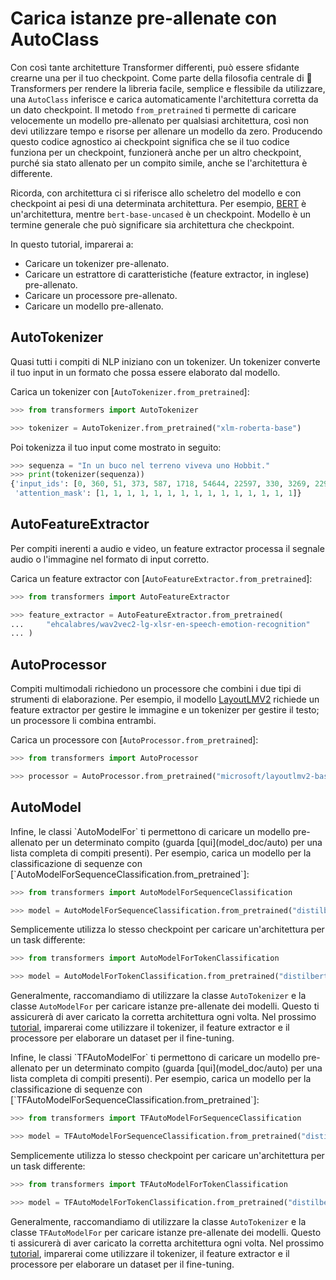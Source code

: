 <!--Copyright 2022 The HuggingFace Team. All rights reserved.

Licensed under the Apache License, Version 2.0 (the "License"); you may not use this file except in compliance with
the License. You may obtain a copy of the License at

http://www.apache.org/licenses/LICENSE-2.0

Unless required by applicable law or agreed to in writing, software distributed under the License is distributed on
an "AS IS" BASIS, WITHOUT WARRANTIES OR CONDITIONS OF ANY KIND, either express or implied. See the License for the
specific language governing permissions and limitations under the License.
-->

# Carica istanze pre-allenate con AutoClass

Con così tante architetture Transformer differenti, può essere sfidante crearne una per il tuo checkpoint. Come parte della filosofia centrale di 🤗 Transformers per rendere la libreria facile, semplice e flessibile da utilizzare, una `AutoClass` inferisce e carica automaticamente l'architettura corretta da un dato checkpoint. Il metodo `from_pretrained` ti permette di caricare velocemente un modello pre-allenato per qualsiasi architettura, così non devi utilizzare tempo e risorse per allenare un modello da zero. Producendo questo codice agnostico ai checkpoint significa che se il tuo codice funziona per un checkpoint, funzionerà anche per un altro checkpoint, purché sia stato allenato per un compito simile, anche se l'architettura è differente.

<Tip>

Ricorda, con architettura ci si riferisce allo scheletro del modello e con checkpoint ai pesi di una determinata architettura. Per esempio, [BERT](https://huggingface.co/bert-base-uncased) è un'architettura, mentre `bert-base-uncased` è un checkpoint. Modello è un termine generale che può significare sia architettura che checkpoint.

</Tip>

In questo tutorial, imparerai a:

* Caricare un tokenizer pre-allenato.
* Caricare un estrattore di caratteristiche (feature extractor, in inglese) pre-allenato.
* Caricare un processore pre-allenato.
* Caricare un modello pre-allenato.

## AutoTokenizer

Quasi tutti i compiti di NLP iniziano con un tokenizer. Un tokenizer converte il tuo input in un formato che possa essere elaborato dal modello.

Carica un tokenizer con [`AutoTokenizer.from_pretrained`]:

```py
>>> from transformers import AutoTokenizer

>>> tokenizer = AutoTokenizer.from_pretrained("xlm-roberta-base")
```

Poi tokenizza il tuo input come mostrato in seguito:

```py
>>> sequenza = "In un buco nel terreno viveva uno Hobbit."
>>> print(tokenizer(sequenza))
{'input_ids': [0, 360, 51, 373, 587, 1718, 54644, 22597, 330, 3269, 2291, 22155, 18, 5, 2],
 'attention_mask': [1, 1, 1, 1, 1, 1, 1, 1, 1, 1, 1, 1, 1, 1, 1]}
```

## AutoFeatureExtractor

Per compiti inerenti a audio e video, un feature extractor processa il segnale audio o l'immagine nel formato di input corretto.

Carica un feature extractor con [`AutoFeatureExtractor.from_pretrained`]:

```py
>>> from transformers import AutoFeatureExtractor

>>> feature_extractor = AutoFeatureExtractor.from_pretrained(
...     "ehcalabres/wav2vec2-lg-xlsr-en-speech-emotion-recognition"
... )
```

## AutoProcessor

Compiti multimodali richiedono un processore che combini i due tipi di strumenti di elaborazione. Per esempio, il modello [LayoutLMV2](model_doc/layoutlmv2) richiede un feature extractor per gestire le immagine e un tokenizer per gestire il testo; un processore li combina entrambi.

Carica un processore con [`AutoProcessor.from_pretrained`]:

```py
>>> from transformers import AutoProcessor

>>> processor = AutoProcessor.from_pretrained("microsoft/layoutlmv2-base-uncased")
```

## AutoModel

<frameworkcontent>
<pt>
Infine, le classi `AutoModelFor` ti permettono di caricare un modello pre-allenato per un determinato compito (guarda [qui](model_doc/auto) per una lista completa di compiti presenti). Per esempio, carica un modello per la classificazione di sequenze con [`AutoModelForSequenceClassification.from_pretrained`]:

```py
>>> from transformers import AutoModelForSequenceClassification

>>> model = AutoModelForSequenceClassification.from_pretrained("distilbert-base-uncased")
```

Semplicemente utilizza lo stesso checkpoint per caricare un'architettura per un task differente:

```py
>>> from transformers import AutoModelForTokenClassification

>>> model = AutoModelForTokenClassification.from_pretrained("distilbert-base-uncased")
```

Generalmente, raccomandiamo di utilizzare la classe `AutoTokenizer` e la classe `AutoModelFor` per caricare istanze pre-allenate dei modelli. Questo ti assicurerà di aver caricato la corretta architettura ogni volta. Nel prossimo [tutorial](preprocessing), imparerai come utilizzare il tokenizer, il feature extractor e il processore per elaborare un dataset per il fine-tuning.

</pt>
<tf>
Infine, le classi `TFAutoModelFor` ti permettono di caricare un modello pre-allenato per un determinato compito (guarda [qui](model_doc/auto) per una lista completa di compiti presenti). Per esempio, carica un modello per la classificazione di sequenze con [`TFAutoModelForSequenceClassification.from_pretrained`]:

```py
>>> from transformers import TFAutoModelForSequenceClassification

>>> model = TFAutoModelForSequenceClassification.from_pretrained("distilbert-base-uncased")
```

Semplicemente utilizza lo stesso checkpoint per caricare un'architettura per un task differente:

```py
>>> from transformers import TFAutoModelForTokenClassification

>>> model = TFAutoModelForTokenClassification.from_pretrained("distilbert-base-uncased")
```

Generalmente, raccomandiamo di utilizzare la classe `AutoTokenizer` e la classe `TFAutoModelFor` per caricare istanze pre-allenate dei modelli. Questo ti assicurerà di aver caricato la corretta architettura ogni volta. Nel prossimo [tutorial](preprocessing), imparerai come utilizzare il tokenizer, il feature extractor e il processore per elaborare un dataset per il fine-tuning.
</tf>
</frameworkcontent>
